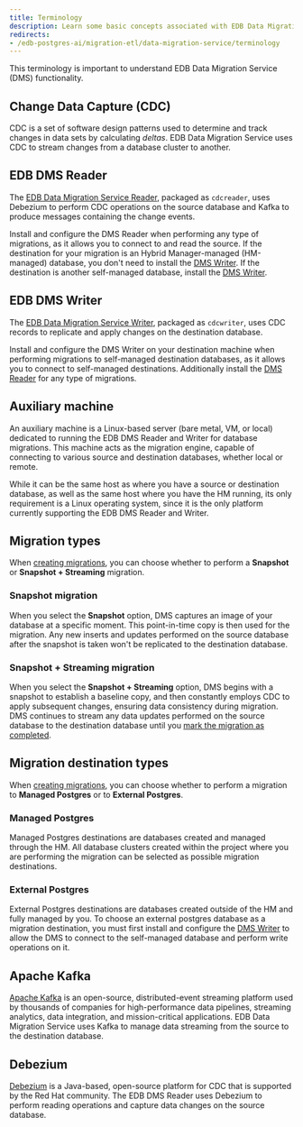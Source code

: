 ```yaml
---
title: Terminology
description: Learn some basic concepts associated with EDB Data Migration Service.
redirects: 
- /edb-postgres-ai/migration-etl/data-migration-service/terminology
---
```


This terminology is important to understand EDB Data Migration Service (DMS) functionality.

## Change Data Capture (CDC)

CDC is a set of software design patterns used to determine and track changes in data sets by calculating *deltas*. EDB Data Migration Service uses CDC to stream changes from a database cluster to another. 

## EDB DMS Reader

The [EDB Data Migration Service Reader](/edb-postgres-ai/1.2/hybrid-manager/using_hybrid_manager/migration/installing/), packaged as `cdcreader`, uses Debezium to perform CDC operations on the source database and Kafka to produce messages containing the change events.

Install and configure the DMS Reader when performing any type of migrations, as it allows you to connect to and read the source. If the destination for your migration is an Hybrid Manager-managed (HM-managed) database, you don't need to install the [DMS Writer](terminology.mdx#edb-dms-writer). If the destination is another self-managed database, install the [DMS Writer](terminology.mdx#edb-dms-writer).

## EDB DMS Writer

The [EDB Data Migration Service Writer](/edb-postgres-ai/1.2/hybrid-manager/using_hybrid_manager/migration/installing2/), packaged as `cdcwriter`, uses CDC records to replicate and apply changes on the destination database.

Install and configure the DMS Writer on your destination machine when performing migrations to self-managed destination databases, as it allows you to connect to self-managed destinations. Additionally install the [DMS Reader](terminology.mdx#edb-dms-reader) for any type of migrations.

## Auxiliary machine

An auxiliary machine is a Linux-based server (bare metal, VM, or local) dedicated to running the EDB DMS Reader and Writer for database migrations. This machine acts as the migration engine, capable of connecting to various source and destination databases, whether local or remote. 

While it can be the same host as where you have a source or destination database, as well as the same host where you have the HM running, its only requirement is a Linux operating system, since it is the only platform currently supporting the EDB DMS Reader and Writer.

## Migration types

When [creating migrations](migration_guides/self_managed_pg_to_hm_managed/creating_migration/), you can choose whether to perform a **Snapshot** or **Snapshot + Streaming** migration.

### Snapshot migration

When you select the **Snapshot** option, DMS captures an image of your database at a specific moment. This point-in-time copy is then used for the migration. Any new inserts and updates performed on the source database after the snapshot is taken won't be replicated to the destination database.

### Snapshot + Streaming migration

When you select the **Snapshot + Streaming** option, DMS begins with a snapshot to establish a baseline copy, and then constantly employs CDC to apply subsequent changes, ensuring data consistency during migration. DMS continues to stream any data updates performed on the source database to the destination database until you [mark the migration as completed](migration_guides/self_managed_pg_to_hm_managed/finalizing_migration/).

## Migration destination types

When [creating migrations](migration_guides/self_managed_pg_to_hm_managed/creating_migration/), you can choose whether to perform a migration to **Managed Postgres** or to **External Postgres**.

### Managed Postgres

Managed Postgres destinations are databases created and managed through the HM. All database clusters created within the project where you are performing the migration can be selected as possible migration destinations. 

### External Postgres

External Postgres destinations are databases created outside of the HM and fully managed by you. To choose an external postgres database as a migration destination, you must first install and configure the [DMS Writer](terminology.mdx#edb-dms-writer) to allow the DMS to connect to the self-managed database and perform write operations on it.

## Apache Kafka

[Apache Kafka](https://kafka.apache.org/) is an open-source, distributed-event streaming platform used by thousands of companies for high-performance data pipelines, streaming analytics, data integration, and mission-critical applications. EDB Data Migration Service uses Kafka to manage data streaming from the source to the destination database.

## Debezium

[Debezium](https://debezium.io/) is a Java-based, open-source platform for CDC that is supported by the Red Hat community. The EDB DMS Reader uses Debezium to perform reading operations and capture data changes on the source database.
